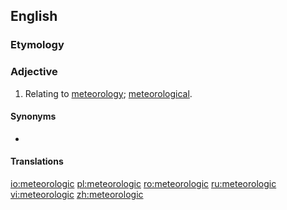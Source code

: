 ==English==

===Etymology===
{{suffix|meteorology|ic|lang=en}}

===Adjective===
{{en-adj|-}}

# Relating to [[meteorology]]; [[meteorological]].

====Synonyms====
* {{l|en|meteorological}}

====Translations====
{{trans-see|meteorological}}

[[io:meteorologic]]
[[pl:meteorologic]]
[[ro:meteorologic]]
[[ru:meteorologic]]
[[vi:meteorologic]]
[[zh:meteorologic]]